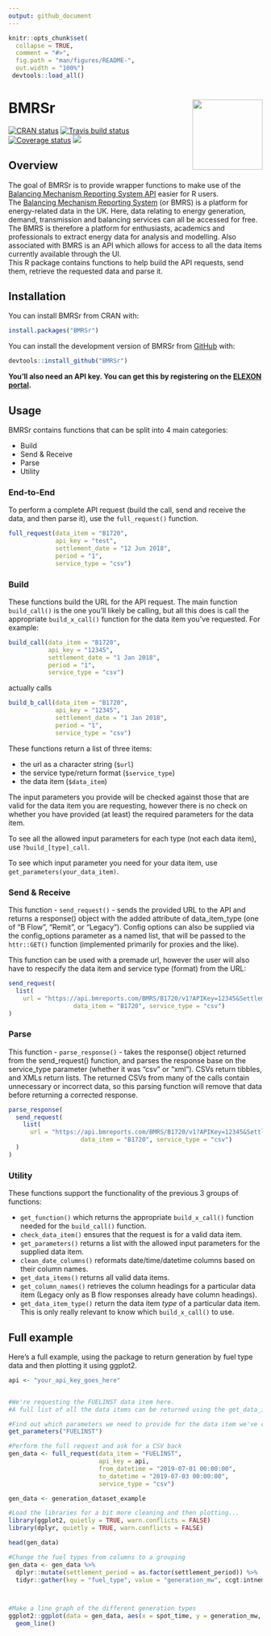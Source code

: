 ```yaml
---
output: github_document
---
```


<!-- README.md is generated from README.Rmd. Please edit that file -->

```r
knitr::opts_chunk$set(
  collapse = TRUE,
  comment = "#>",
  fig.path = "man/figures/README-",
  out.width = "100%")
 devtools::load_all()
```
# BMRSr <a href='http://bmrsr.arawles.co.uk'><img src='man/figures/logo.png' align="right" height="139" /></a>

[![CRAN status](https://www.r-pkg.org/badges/version/BMRSr)](https://cran.r-project.org/package=BMRSr)
[![Travis build status](https://travis-ci.org/ARawles/BMRSr.svg?branch=master)](https://travis-ci.org/ARawles/BMRSr)
[![Coverage status](https://codecov.io/gh/ARawles/BMRSr/branch/master/graph/badge.svg)](https://codecov.io/github/ARawles/BMRSr?branch=master)
[![](https://cranlogs.r-pkg.org/badges/BMRSr)](https://cran.r-project.org/package=BMRSr)


## Overview

The goal of BMRSr is to provide wrapper functions to make use of the [Balancing Mechanism Reporting System API](https://www.elexon.co.uk/documents/training-guidance/bsc-guidance-notes/bmrs-api-and-data-push-user-guide-2/) easier for R users.
<br>
The [Balancing Mechanism Reporting System](https://bmreports.com/bmrs/?q=eds/main) (or BMRS) is a platform for energy-related data in the UK. Here, data relating to energy generation, demand, transmission and balancing services can all be accessed for free. The BMRS is therefore a platform for enthusiasts, academics and professionals to extract energy data for analysis and modelling. Also associated with BMRS is an API which allows for access to all the data items currently available through the UI.
<br>
This R package contains functions to help build the API requests, send them, retrieve the requested data and parse it.

## Installation

You can install BMRSr from CRAN with:

``` r
install.packages("BMRSr")
```

You can install the development version of BMRSr from [GitHub](https://github.com/ARawles/BMRSr) with:

``` r
devtools::install_github("BMRSr")
```

**You'll also need an API key. You can get this by registering on the [ELEXON portal](https://www.elexonportal.co.uk).**

## Usage

BMRSr contains functions that can be split into 4 main categories:

* Build
* Send & Receive
* Parse
* Utility

### End-to-End

To perform a complete API request (build the call, send and receive the data, and then parse it), use the `full_request()` function.

```r
full_request(data_item = "B1720",
             api_key = "test",
             settlement_date = "12 Jun 2018",
             period = "1",
             service_type = "csv")
```

### Build

These functions build the URL for the API request. The main function `build_call()` is the one you'll likely be calling, but all this does is call the appropriate `build_x_call()` function for the data item you've requested. For example:


```r
build_call(data_item = "B1720",
           api_key = "12345",
           settlement_date = "1 Jan 2018",
           period = "1",
           service_type = "csv")
```

actually calls

```r
build_b_call(data_item = "B1720",
             api_key = "12345",
             settlement_date = "1 Jan 2018",
             period = "1",
             service_type = "csv")
```

These functions return a list of three items:

* the url as a character string (`$url`)
* the service type/return format (`$service_type`)
* the data item (`$data_item`)


The input parameters you provide will be checked against those that are valid for the data item you are requesting, however there is no check on whether you have provided (at least) the required parameters for the data item.

To see all the allowed input parameters for each type (not each data item), use `?build_[type]_call`.

To see which input parameter you need for your data item, use `get_parameters(your_data_item)`.


### Send & Receive

This function - `send_request()` - sends the provided URL to the API and returns a response() object with the added attribute of data_item_type (one of "B Flow", "Remit", or "Legacy"). Config options can also be supplied via the config_options parameter as a named list, that will be passed to the `httr::GET()` function (implemented primarily for proxies and the like).

This function can be used with a premade url, however the user will also have to respecify the data item and service type (format) from the URL:

```r
send_request(
  list(
    url = "https://api.bmreports.com/BMRS/B1720/v1?APIKey=12345&SettlementDate=2018-01-01&Period=1&ServiceType=csv", 
                  data_item = "B1720", service_type = "csv")
)
```

### Parse

This function - `parse_response()` - takes the response() object returned from the send_request() function, and parses the response base on the service_type parameter (whether it was "csv" or "xml"). CSVs return tibbles, and XMLs return lists. The returned CSVs from many of the calls contain unnecessary or incorrect data, so this parsing function will remove that data before returning a corrected response.

```r
parse_response(
  send_request(
    list(
      url = "https://api.bmreports.com/BMRS/B1720/v1?APIKey=12345&SettlementDate=2018-01-01&Period=1&ServiceType=csv", 
                    data_item = "B1720", service_type = "csv")
  )
)
```


### Utility

These functions support the functionality of the previous 3 groups of functions:

* `get_function()` which returns the appropriate `build_x_call()` function needed for the `build_call()` function.
* `check_data_item()` ensures that the request is for a valid data item.
* `get_parameters()` returns a list with the allowed input parameters for the supplied data item.
* `clean_date_columns()` reformats date/time/datetime columns based on their column names.
* `get_data_items()` returns all valid data items.
* `get_column_names()` retrieves the column headings for a particular data item (Legacy only as B flow responses already have column headings).
* `get_data_item_type()` return the data item _type_ of a particular data item. This is only really relevant to know which `build_x_call()` to use.


## Full example

Here's a full example, using the package to return generation by fuel type data and then plotting it using ggplot2.

```r

api <- "your_api_key_goes_here"


#We're requesting the FUELINST data item here.
#A full list of all the data items can be returned using the get_data_items() function

#Find out which parameters we need to provide for the data item we've chosen...
get_parameters("FUELINST")
```

```r
#Perform the full request and ask for a CSV back
gen_data <- full_request(data_item = "FUELINST",
                         api_key = api,
                         from_datetime = "2019-07-01 00:00:00",
                         to_datetime = "2019-07-03 00:00:00",
                         service_type = "csv")
```


```r
gen_data <- generation_dataset_example
```

```r
#Load the libraries for a bit more cleaning and then plotting...
library(ggplot2, quietly = TRUE, warn.conflicts = FALSE)
library(dplyr, quietly = TRUE, warn.conflicts = FALSE)

head(gen_data)

#Change the fuel types from columns to a grouping
gen_data <- gen_data %>%
  dplyr::mutate(settlement_period = as.factor(settlement_period)) %>%
  tidyr::gather(key = "fuel_type", value = "generation_mw", ccgt:intnem)



#Make a line graph of the different generation types
ggplot2::ggplot(data = gen_data, aes(x = spot_time, y = generation_mw, colour = fuel_type)) +
  geom_line()
```
